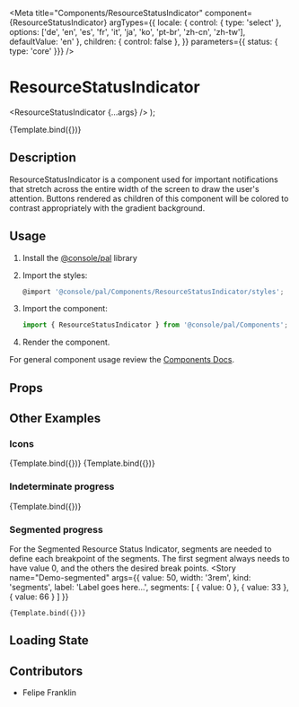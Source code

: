 
<Meta
  title="Components/ResourceStatusIndicator"
  component={ResourceStatusIndicator}
  argTypes={{
    locale: { control: { type: 'select' }, options: ['de', 'en', 'es', 'fr', 'it', 'ja', 'ko', 'pt-br', 'zh-cn', 'zh-tw'], defaultValue: 'en' },
    children: { control: false },
  }}
  parameters={{ status: { type: 'core' }}}
/>

# ResourceStatusIndicator

  <ResourceStatusIndicator {...args} />
);

<Canvas>
  <Story
    name="Demo"
    args={{
      value: 50,
      width: '3rem',
      label: 'Percent progress'
    }}
  >
    {Template.bind({})}
  </Story>
</Canvas>

## Description

ResourceStatusIndicator is a component used for important notifications that stretch across the entire width of the screen to draw the user's attention. Buttons rendered as children of this component will be colored to contrast appropriately with the gradient background.

## Usage

1.  Install the [@console/pal](https://github.ibm.com/ibmcloud/pal#how-to-install-and-use) library
2.  Import the styles:

    ```js
    @import '@console/pal/Components/ResourceStatusIndicator/styles';
    ```

3.  Import the component:

    ```js
    import { ResourceStatusIndicator } from '@console/pal/Components';
    ```

4.  Render the component.

For general component usage review the [Components Docs](https://pages.github.ibm.com/ibmcloud/pal/development-guidelines/components/overview).

## Props

<ArgsTable of={ResourceStatusIndicator} />

## Other Examples

### Icons
<Canvas>
  <Story
    name="Demo-icon"
    args={{
      width: '3rem',
      statusIndicator: 'success',
      label: 'Percent progress'
    }}
  >
    {Template.bind({})}
  </Story>
</Canvas>

<Canvas>
  <Story
    name="Demo-icon-failure"
    args={{
      width: '3rem',
      statusIndicator: 'failure',
      label: 'Percent progress'
    }}
  >
    {Template.bind({})}
  </Story>
</Canvas>

### Indeterminate progress
<Canvas>
  <Story
    name="Demo-indeterminate"
    args={{
      kind: 'indeterminate',
      label: 'Percent progress'
    }}
  >
    {Template.bind({})}
  </Story>
</Canvas>


### Segmented progress
For the Segmented Resource Status Indicator, segments are needed to define each breakpoint of the segments. The first
segment always needs to have value 0, and the others the desired break points.
<Canvas>
  <Story
    name="Demo-segmented"
    args={{
      value: 50,
      width: '3rem',
      kind: 'segments',
      label: 'Label goes here...',
      segments: [
        { value: 0 },
        { value: 33 },
        { value: 66 }
      ]
    }}
  >
    {Template.bind({})}
  </Story>
</Canvas>

## Loading State

<Canvas>
  <Story name="Skeleton">
    <ResourceStatusIndicator.skeleton label width="3rem" />
  </Story>
</Canvas>

## Contributors
- Felipe Franklin
